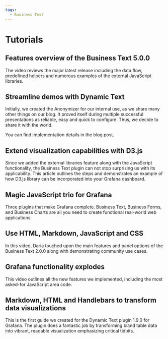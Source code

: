 ```yaml
---
tags:
  - Business Text
---
```



# Tutorials

## Features overview of the Business Text 5.0.0

The video reviews the major latest release including the data flow, predefined helpers and numerous examples of the external JavaScript libraries.

<Youtube
  id="UVMysEjouNo"
  title="The Business Text panel for Grafana. Main features overview in 5.0.0"
/>

## Streamline demos with Dynamic Text

Initially, we created the Anonymizer for our internal use, as we share many other things on our blog. It proved itself during multiple successful presentations as reliable, easy and quick to configure. Thus, we decide to share it with the world.

<Youtube
  id="FMSEGGFbJy0"
  title="Convert dashboard values on the fly for demo purposes."
/>

You can find implementation details in the blog post.

<BlogPost id="anonymizer-20240302" />

## Extend visualization capabilities with D3.js

Since we added the external libraries feature along with the JavaScript functionality, the Business Text plugin can not stop surprising us with its applicability. This article outlines the steps and demonstrates an example of how D3.js library can be incorporated into your Grafana dashboard.

<BlogPost id="dynamic-text-d3-community-20240121" />

## Magic JavaScript trio for Grafana

Three plugins that make Grafana complete. Business Text, Business Forms, and Business Charts are all you need to create functional real-world web applications.

<Youtube
  id="wPr4gZYzUVA"
  title="Dynamic Text, Data Manipulation and Apache ECharts plugins."
/>

## Use HTML, Markdown, JavaScript and CSS

In this video, Daria touched upon the main features and panel options of the Business Text 2.0.0 along with demonstrating community use cases.

<Youtube
  id="AcQi-6GCrNU"
  title="Use HTML, Markdown, JavaScript and CSS. Community use cases."
/>

## Grafana functionality explodes

This video outlines all the new features we implemented, including the most asked-for JavaScript area code.

<Youtube id="lJqk5Gobec4" title="JavaScript code in Dynamic Text panel." />

## Markdown, HTML and Handlebars to transform data visualizations

This is the first guide we created for the Dynamic Text plugin 1.9.0 for Grafana. The plugin does a fantastic job by transforming bland table data into vibrant, readable visualization emphasizing critical tidbits.

<Youtube
  id="MpNZ4Yl-p0U"
  title="Markdown, HTML, and Handlebars for transforming data visualizations."
/>
